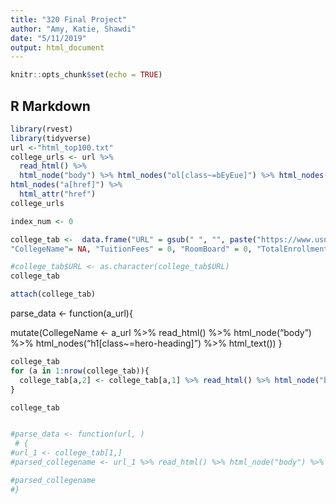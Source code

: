 ```yaml
---
title: "320 Final Project"
author: "Amy, Katie, Shawdi"
date: "5/11/2019"
output: html_document
---
```


```r
knitr::opts_chunk$set(echo = TRUE)
```

## R Markdown


```r
library(rvest)
library(tidyverse)
url <-"html_top100.txt"
college_urls <- url %>%
  read_html() %>%
  html_node("body") %>% html_nodes("ol[class~=bEyEue]") %>% html_nodes("li[id]")%>% html_nodes("h3") %>% 
html_nodes("a[href]") %>%
  html_attr("href") 
college_urls

```




```r
index_num <- 0

college_tab <-  data.frame("URL" = gsub(" ", "", paste("https://www.usnews.com",college_urls, sep = "")), 
"CollegeName"= NA, "TuitionFees" = 0, "RoomBoard" = 0, "TotalEnrollment" = 0, "SchoolType" = NA, "YearFounded" = 0, "ReligiousAffiliation" = NA, "AcademicCalendar" = NA, "Setting" = NA, "Endowment2017" = 0, "MedianStartingSalaryOfAlumni" = 0, "Selectivity" = NA, "Fall2017AcceptanceRate" = 0, "GenderDistribution" = 0, "FourYearGraduationRate" = 0, stringsAsFactors = FALSE) 

#college_tab$URL <- as.character(college_tab$URL)
college_tab

attach(college_tab)

```

parse_data <- function(a_url){
 
mutate(CollegeName <- a_url %>% read_html() %>% html_node("body") %>% html_nodes("h1[class~=hero-heading]") %>% html_text())
}
```r

college_tab
for (a in 1:nrow(college_tab)){
  college_tab[a,2] <- college_tab[a,1] %>% read_html() %>% html_node("body") %>% html_nodes("h1[class~=hero-heading]") %>% html_text()
}

college_tab


#parse_data <- function(url, )
 # { 
#url_1 <- college_tab[1,]
#parsed_collegename <- url_1 %>% read_html() %>% html_node("body") %>% html_nodes("h1[class~=hero-heading]") %>% html_text()

#parsed_collegename
#}

```
